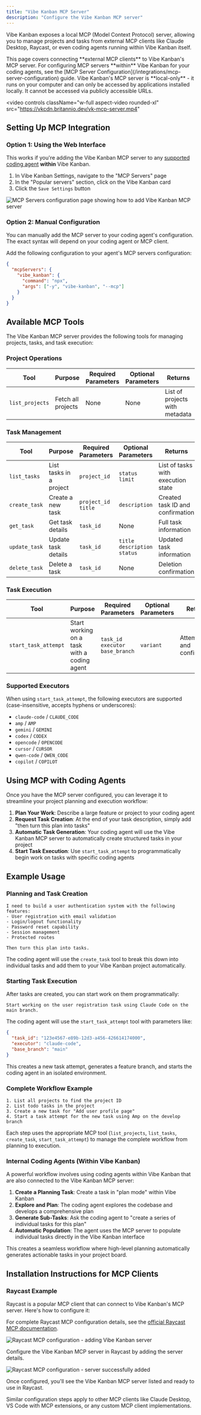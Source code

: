 ```yaml
---
title: "Vibe Kanban MCP Server"
description: "Configure the Vibe Kanban MCP server"
---
```


Vibe Kanban exposes a local MCP (Model Context Protocol) server, allowing you to manage projects and tasks from external MCP clients like Claude Desktop, Raycast, or even coding agents running within Vibe Kanban itself.

<Note>
This page covers connecting **external MCP clients** to Vibe Kanban's MCP server. For configuring MCP servers **within** Vibe Kanban for your coding agents, see the [MCP Server Configuration](/integrations/mcp-server-configuration) guide.
</Note>

<Info>
Vibe Kanban's MCP server is **local-only** - it runs on your computer and can only be accessed by applications installed locally. It cannot be accessed via publicly accessible URLs.
</Info>

<video
  controls
  className="w-full aspect-video rounded-xl"
  src="https://vkcdn.britannio.dev/vk-mcp-server.mp4"
></video>

## Setting Up MCP Integration

### Option 1: Using the Web Interface

This works if you're adding the Vibe Kanban MCP server to any [supported coding agent](/supported-coding-agents) **within** Vibe Kanban.

1. In Vibe Kanban Settings, navigate to the "MCP Servers" page
2. In the "Popular servers" section, click on the Vibe Kanban card
3. Click the `Save Settings` button

<Frame>
<img src="/images/vk-mcp-server-config.jpeg" alt="MCP Servers configuration page showing how to add Vibe Kanban MCP server" />
</Frame>

### Option 2: Manual Configuration

You can manually add the MCP server to your coding agent's configuration. The exact syntax will depend on your coding agent or MCP client.

Add the following configuration to your agent's MCP servers configuration:

```json
{
  "mcpServers": {
    "vibe_kanban": {
      "command": "npx",
      "args": ["-y", "vibe-kanban", "--mcp"]
    }
  }
}
```

## Available MCP Tools

The Vibe Kanban MCP server provides the following tools for managing projects, tasks, and task execution:

### Project Operations

| Tool | Purpose | Required Parameters | Optional Parameters | Returns |
|------|---------|-------------------|-------------------|---------|
| `list_projects` | Fetch all projects | None | None | List of projects with metadata |

### Task Management

| Tool | Purpose | Required Parameters | Optional Parameters | Returns |
|------|---------|-------------------|-------------------|---------|
| `list_tasks` | List tasks in a project | `project_id` | `status`<br/>`limit` | List of tasks with execution state |
| `create_task` | Create a new task | `project_id`<br/>`title` | `description` | Created task ID and confirmation |
| `get_task` | Get task details | `task_id` | None | Full task information |
| `update_task` | Update task details | `task_id` | `title`<br/>`description`<br/>`status` | Updated task information |
| `delete_task` | Delete a task | `task_id` | None | Deletion confirmation |

### Task Execution

| Tool | Purpose | Required Parameters | Optional Parameters | Returns |
|------|---------|-------------------|-------------------|---------|
| `start_task_attempt` | Start working on a task with a coding agent | `task_id`<br/>`executor`<br/>`base_branch` | `variant` | Attempt ID and confirmation |

### Supported Executors

When using `start_task_attempt`, the following executors are supported (case-insensitive, accepts hyphens or underscores):

- `claude-code` / `CLAUDE_CODE`
- `amp` / `AMP`
- `gemini` / `GEMINI`
- `codex` / `CODEX`
- `opencode` / `OPENCODE`
- `cursor` / `CURSOR`
- `qwen-code` / `QWEN_CODE`
- `copilot` / `COPILOT`

## Using MCP with Coding Agents

Once you have the MCP server configured, you can leverage it to streamline your project planning and execution workflow:

1. **Plan Your Work**: Describe a large feature or project to your coding agent
2. **Request Task Creation**: At the end of your task description, simply add "then turn this plan into tasks"
3. **Automatic Task Generation**: Your coding agent will use the Vibe Kanban MCP server to automatically create structured tasks in your project
4. **Start Task Execution**: Use `start_task_attempt` to programmatically begin work on tasks with specific coding agents

## Example Usage

### Planning and Task Creation

```
I need to build a user authentication system with the following features:
- User registration with email validation
- Login/logout functionality
- Password reset capability
- Session management
- Protected routes

Then turn this plan into tasks.
```

The coding agent will use the `create_task` tool to break this down into individual tasks and add them to your Vibe Kanban project automatically.

### Starting Task Execution

After tasks are created, you can start work on them programmatically:

```
Start working on the user registration task using Claude Code on the main branch.
```

The coding agent will use the `start_task_attempt` tool with parameters like:
```json
{
  "task_id": "123e4567-e89b-12d3-a456-426614174000",
  "executor": "claude-code",
  "base_branch": "main"
}
```

This creates a new task attempt, generates a feature branch, and starts the coding agent in an isolated environment.

### Complete Workflow Example

```
1. List all projects to find the project ID
2. List todo tasks in the project
3. Create a new task for "Add user profile page"
4. Start a task attempt for the new task using Amp on the develop branch
```

Each step uses the appropriate MCP tool (`list_projects`, `list_tasks`, `create_task`, `start_task_attempt`) to manage the complete workflow from planning to execution.

### Internal Coding Agents (Within Vibe Kanban)

A powerful workflow involves using coding agents within Vibe Kanban that are also connected to the Vibe Kanban MCP server:

1. **Create a Planning Task**: Create a task in "plan mode" within Vibe Kanban
2. **Explore and Plan**: The coding agent explores the codebase and develops a comprehensive plan
3. **Generate Sub-Tasks**: Ask the coding agent to "create a series of individual tasks for this plan"
4. **Automatic Population**: The agent uses the MCP server to populate individual tasks directly in the Vibe Kanban interface

This creates a seamless workflow where high-level planning automatically generates actionable tasks in your project board.

## Installation Instructions for MCP Clients

### Raycast Example

Raycast is a popular MCP client that can connect to Vibe Kanban's MCP server. Here's how to configure it:

For complete Raycast MCP configuration details, see the [official Raycast MCP documentation](https://manual.raycast.com/model-context-protocol).

<Tabs>
<Tab title="Step 1: Open MCP Server Installer">
<Frame>
<img src="/images/vk-raycast-mcp-part-1.png" alt="Raycast MCP configuration - adding Vibe Kanban server" />
</Frame>

Configure the Vibe Kanban MCP server in Raycast by adding the server details.
</Tab>

<Tab title="Step 2: Supply Command">
<Frame>
<img src="/images/vk-raycast-mcp-part-2.png" alt="Raycast MCP configuration - server successfully added" />
</Frame>

Once configured, you'll see the Vibe Kanban MCP server listed and ready to use in Raycast.
</Tab>
</Tabs>

<Note>
Similar configuration steps apply to other MCP clients like Claude Desktop, VS Code with MCP extensions, or any custom MCP client implementations.
</Note>
